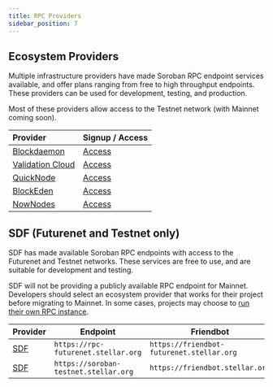 ```yaml
---
title: RPC Providers
sidebar_position: 7
---
```


## Ecosystem Providers

Multiple infrastructure providers have made Soroban RPC endpoint services available, and offer plans ranging from free to high throughput endpoints. These providers can be used for development, testing, and production.

Most of these providers allow access to the Testnet network (with Mainnet coming soon).

| Provider                                              | Signup / Access                                     |
| :---------------------------------------------------- | --------------------------------------------------- |
| [Blockdaemon](https://www.blockdaemon.com)            | [Access](https://www.blockdaemon.com/apply/soroban) |
| [Validation Cloud](https://validationcloud.io/)       | [Access](https://app.validationcloud.io/)           |
| [QuickNode](https://www.quicknode.com/chains/stellar) | [Access](https://www.quicknode.com/chains/stellar)  |
| [BlockEden](https://blockeden.xyz/stellar-soroban)    | [Access](https://blockeden.xyz/stellar-soroban)     |
| [NowNodes](https://nownodes.io/nodes/stellar-xlm)     | [Access](https://nownodes.io/nodes/stellar-xlm)     |

## SDF (Futurenet and Testnet only)

SDF has made available Soroban RPC endpoints with access to the Futurenet and Testnet networks. These services are free to use, and are suitable for development and testing.

SDF will not be providing a publicly available RPC endpoint for Mainnet. Developers should select an ecosystem provider that works for their project before migrating to Mainnet. In some cases, projects may choose to [run their own RPC instance](rpc.mdx#run-your-own-instance).

| Provider                      | Endpoint                              | Friendbot                                 | Network     |
| :---------------------------- | ------------------------------------- | ----------------------------------------- | ----------- |
| [SDF](http://www.stellar.org) | `https://rpc-futurenet.stellar.org`   | `https://friendbot-futurenet.stellar.org` | `Futurenet` |
| [SDF](http://www.stellar.org) | `https://soroban-testnet.stellar.org` | `https://friendbot.stellar.org`           | `Testnet`   |

